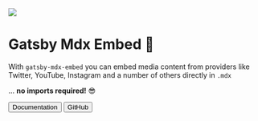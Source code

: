 <Meta title="Getting Stared" />

<Image src="/mdx-embed-docs-image.jpg" />
<Divider />

# Gatsby Mdx Embed 🧼

With `gatsby-mdx-embed` you can embed media content from providers like Twitter, YouTube, Instagram and a number of others directly in `.mdx`

... **no imports required!** 😎

<Flex>
  <Link
    href="/?path=/docs/documentation--page"
    sx={{
      mr: 2,
    }}
  >
    <Button>Documentation</Button>
  </Link>
  <Link
    href="https://github.com/PaulieScanlon/gatsby-mdx-embed"
    target="_blank"
  >
    <Button variant="ghost" tabIndex={-1}>
      GitHub
    </Button>
  </Link>
</Flex>
